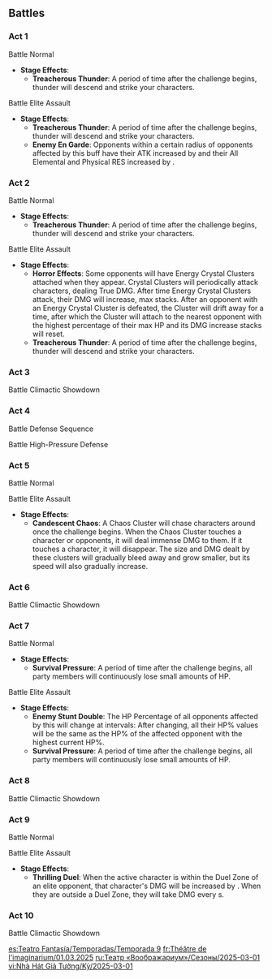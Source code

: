 {{Imaginarium Theater Season
|season       = 9
|startVersion = 5.4
|start        = 2025-03-01
|end          = 2025-03-31
|prev         = 2025-02-01
|next         = 2025-04-01
|characters   = Kamisato Ayato;Barbara;Raiden Shogun;Ororon;Eula;Layla
|blessing     = After the above characters join your party, Max HP, ATK, and DEF are increased by 20%.
|elements     = Hydro;Electro;Cryo
|guests       = Yumemizuki Mizuki;Navia;Xinyan;Thoma
|enemies      = Jadeplume Terrorshroom*Lv. 90;Emperor of Fire and Iron*Lv. 92;Veteran Fatui Skirmisher - Electrohammer Vanguard*Lv. 95;Veteran Fatui Skirmisher - Pyroslinger Bracer*Lv. 95;Solitary Suanni*Lv.100
}}

==Battles==
===Act 1===
;Battle{{Colon}} Normal
* '''Stage Effects''':
** '''Treacherous Thunder''': A period of time after the challenge begins, thunder will descend and strike your characters.
{{Domain Enemies
|target1    = Defeat all opponents<br>{{Color|help|"Star Challenge"}} Defeat all opponents within {{Color|bp|85}}s
|level1     = Easy Mode: 75<br>Normal Mode: 80<br>Hard/Visionary Mode: 85
|enemies1   = Ruin Scout*1;Ruin Destroyer*1;Ruin Defender*1//Ruin Guard*1;Ruin Destroyer*2

|target2    = Defeat all opponents<br>{{Color|help|"Star Challenge"}} Defeat all opponents within {{Color|bp|70}}s
|level2     = Easy Mode: 75<br>Normal Mode: 80<br>Hard/Visionary Mode: 85
|advantage2 = Ousia-aligned attacks have an advantage
|enemies2   = Recon Log Mek - Pneuma*5//Construction Specialist Mek - Pneuma*1;Geological Survey Mek - Pneuma*3

|target3    = Defeat all opponents<br>{{Color|help|"Star Challenge"}} Defeat all opponents within {{Color|bp|85}}s
|level3     = Easy Mode: 75<br>Normal Mode: 80<br>Hard/Visionary Mode: 85
|enemies3   = Ruin Grader*1//Ruin Drake: Earthguard*1

|target4    = Defeat all opponents<br>{{Color|help|"Star Challenge"}} Defeat all opponents within {{Color|bp|80}}s
|level4     = Easy Mode: 75<br>Normal Mode: 80<br>Hard/Visionary Mode: 85
|advantage4 = Enemies Are Easily Grouped
|enemies4   = Large Hydro Slime*4;Large Pyro Slime*6;Hydro Slime*12;Pyro Slime*8

|target5    = Defeat all opponents<br>{{Color|help|"Star Challenge"}} Defeat all opponents within {{Color|bp|90}}s
|level5     = Easy Mode: 75<br>Normal Mode: 80<br>Hard/Visionary Mode: 85
|advantage5 = Enemies Are Easily Grouped
|enemies5   = Pyro Specter*1;Geo Specter*1;Dendro Specter*1//Geo Specter*1;Anemo Specter*2//Pyro Specter*1;Anemo Specter*2//Pyro Specter*1;Geo Specter*1;Dendro Specter*1
}}

;Battle{{Colon}} Elite Assault
* '''Stage Effects''':
** '''Treacherous Thunder''': A period of time after the challenge begins, thunder will descend and strike your characters.
** '''Enemy En Garde''': Opponents within a certain radius of opponents affected by this buff have their ATK increased by {{Color|bp|50%}} and their All Elemental and Physical RES increased by {{Color|bp|30%}}.
{{Domain Enemies
|target1    = Defeat all opponents<br>{{Color|help|"Star Challenge"}} Defeat all opponents within {{Color|bp|90}}s
|level1     = Easy Mode: 75<br>Normal Mode: 80<br>Hard/Visionary Mode: 85
|advantage1 = Focus fire on a single enemy<br>Pneuma-aligned attacks have an advantage
|enemies1   = Ruin Grader*1;Ruin Destroyer*3//Construction Specialist Mek - Ousia*1;Assault Specialist Mek - Ousia*2
}}

===Act 2===
;Battle{{Colon}} Normal
* '''Stage Effects''':
** '''Treacherous Thunder''': A period of time after the challenge begins, thunder will descend and strike your characters.
{{Domain Enemies
|target1    = Defeat all opponents<br>{{Color|help|"Star Challenge"}} Defeat all opponents within {{Color|bp|85}}s
|level1     = Easy Mode: 75<br>Normal Mode: 80<br>Hard/Visionary Mode: 85
|advantage1 = Characters who heal have an advantage
|enemies1   = Fatui Skirmisher - Electrohammer Vanguard*1;Fatui Skirmisher - Pyroslinger Bracer*1;Fatui Skirmisher - Anemoboxer Vanguard*1//Wind Operative*1

|target2    = Defeat all opponents<br>{{Color|help|"Star Challenge"}} Defeat all opponents within {{Color|bp|80}}s
|level2     = Easy Mode: 75<br>Normal Mode: 80<br>Hard/Visionary Mode: 85
|advantage2 = Ousia-aligned attacks have an advantage
|enemies2   = Nimble Harvester Mek - Pneuma*2;Geological Survey Mek - Pneuma*1;Recon Log Mek - Pneuma*2//Construction Specialist Mek - Pneuma*1;Annihilation Specialist Mek - Pneuma*1

|target3    = Defeat all opponents<br>{{Color|help|"Star Challenge"}} Defeat all opponents within {{Color|bp|80}}s
|level3     = Easy Mode: 75<br>Normal Mode: 80<br>Hard/Visionary Mode: 85
|advantage3 = Pneuma-aligned attacks have an advantage<br>Ousia-aligned attacks have an advantage
|enemies3   = Large Overgrown Breacher Primus*2

|target4    = Defeat all opponents<br>{{Color|help|"Star Challenge"}} Defeat all opponents within {{Color|bp|70}}s
|level4     = Easy Mode: 75<br>Normal Mode: 80<br>Hard/Visionary Mode: 85
|advantage4 = {{Color|Hydro}} characters have an advantage
|enemies4   = Fluid Avatar of Lava*2

|target5    = Defeat all opponents<br>{{Color|help|"Star Challenge"}} Defeat all opponents within {{Color|bp|80}}s
|level5     = Easy Mode: 75<br>Normal Mode: 80<br>Hard/Visionary Mode: 85
|advantage5 = Enemies Are Easily Grouped<br>Characters who heal have an advantage
|enemies5   = Fatui Skirmisher - Hydrogunner Legionnaire*1;Fatui Skirmisher - Pyroslinger Bracer*1;Fatui Skirmisher - Anemoboxer Vanguard*1//Frost Operative*1;Treasure Hoarders: Pyro Potioneer*2
}}

;Battle{{Colon}} Elite Assault
* '''Stage Effects''':
** '''Horror Effects''': Some opponents will have Energy Crystal Clusters attached when they appear. Crystal Clusters will periodically attack characters, dealing True DMG. After {{Color|bp|each}} time Energy Crystal Clusters attack, their DMG will increase, max {{Color|bp|6}} stacks. After an opponent with an Energy Crystal Cluster is defeated, the Cluster will drift away for a time, after which the Cluster will attach to the nearest opponent with the highest percentage of their max HP and its DMG increase stacks will reset.
** '''Treacherous Thunder''': A period of time after the challenge begins, thunder will descend and strike your characters.
{{Domain Enemies
|target1    = Defeat all opponents<br>{{Color|help|"Star Challenge"}} Defeat all opponents within {{Color|bp|80}}s
|level1     = Easy Mode: 75<br>Normal Mode: 80<br>Hard/Visionary Mode: 85
|advantage1 = Enemies Are Easily Grouped
|enemies1   = Swiftstep Storm Scout*2;Swiftstep Armed Courier*2;Qucusaurus Warrior: Heartstar Hammer*1;Qucusaurus Warrior: Blazing Sky*1//Spiritspeaker Warrior: Psychokinetic*2;Spiritspeaker Warrior: Contemplator*2;Tepetlisaurus Warrior: Shard Striker*1;Tepetlisaurus Warrior: Rockbreaker Blade*1
}}

===Act 3===
{{Description|An evolved Fungus. When it is hit by {{Color|bp|Electro attacks}} and Catalyze reactions, it will accumulate Activation. When it is hit by {{Color|bp|Pyro attacks}}, it will lose Activation progress. When it accumulates sufficient Activation, it will enter an {{Color|bp|Activated state}}. An activated Jadeplume Terrorshroom will unleash more fearsome attacks until it becomes exhausted. When it is not Activated, the Jadeplume Terrorshroom can be put into a Burning state via the use of {{Color|bp|Pyro}}, which will cause it to become Scorched. It will then spread spores around to create Fungi in an attempt to escape this status.|Jadeplume Terrorshroom}}
;Battle{{Colon}} Climactic Showdown
{{Domain Enemies
|target1    = Defeat the Villain(s) within the time limit (105s)<br>{{Color|help|"Star Challenge"}} Defeat all opponents within {{Color|bp|75}}s
|level1     = Easy Mode: 80<br>Normal Mode: 85<br>Hard/Visionary Mode: 90
|advantage1 = {{Color|Electro}} characters have an advantage
|enemies1   = Jadeplume Terrorshroom
}}

===Act 4===
;Battle{{Colon}} Defense Sequence
{{Domain Enemies
|target1    = Prevent the Ley Line Monolith's destruction. Defeat opponents to deplete the timer (210s)<br>{{Color|help|"Star Challenge"}} Ley Line Monolith's remaining HP not less than {{Color|bp|35}}%
|level1     = Normal Mode: 85<br>Hard/Visionary Mode: 90
|advantage1 = Rapid movement has an advantage
|enemies1   = Ruin Scout*-;Ruin Destroyer*-;Ruin Defender*-;Ruin Cruiser*-

|target2    = Prevent the Ley Line Monolith's destruction. Defeat opponents to deplete the timer (180s)<br>{{Color|help|"Star Challenge"}} Ley Line Monolith's remaining HP not less than {{Color|bp|35}}%
|level2     = Normal Mode: 85<br>Hard/Visionary Mode: 90
|advantage2 = Enemies Are Easily Grouped
|enemies2   = Pyro Specter*-;Geo Specter*-;Dendro Specter*-

|target3    = Prevent the Ley Line Monolith's destruction. Defeat opponents to deplete the timer (180s)<br>{{Color|help|"Star Challenge"}} Ley Line Monolith's remaining HP not less than {{Color|bp|35}}%
|level3     = Normal Mode: 85<br>Hard/Visionary Mode: 90
|advantage3 = Being in the Nightsoul's Blessing state gives an advantage
|enemies3   = Secret Source Automaton: Hunter-Seeker*-

|target4    = Prevent the Ley Line Monolith's destruction. Defeat opponents to deplete the timer (200s)<br>{{Color|help|"Star Challenge"}} Ley Line Monolith's remaining HP not less than {{Color|bp|35}}%
|level4     = Normal Mode: 85<br>Hard/Visionary Mode: 90
|enemies4   = Fatui Pyro Agent*-;Fatui Electro Cicin Mage*-;Fatui Skirmisher - Electrohammer Vanguard*-;Fatui Skirmisher - Pyroslinger Bracer*-

|target5    = Prevent the Ley Line Monolith's destruction. Defeat opponents to deplete the timer (190s)<br>{{Color|help|"Star Challenge"}} Ley Line Monolith's remaining HP not less than {{Color|bp|35}}%
|level5     = Normal Mode: 85<br>Hard/Visionary Mode: 90
|enemies5   = Qucusaurus Warrior: Heartstar Hammer*-;Qucusaurus Warrior: Blazing Sky*-;Yumkasaurus Warrior: Flowing Skyfire*-;Yumkasaurus Warrior: Whirling Leaves*-;Tepetlisaurus Warrior: Shard Striker*-;Tepetlisaurus Warrior: Rockbreaker Blade*-
}}

;Battle{{Colon}} High-Pressure Defense
{{Domain Enemies
|target1    = Prevent the Ley Line Monolith's destruction. Defeat opponents to deplete the timer (200s)<br>{{Color|help|"Star Challenge"}} Ley Line Monolith's remaining HP not less than {{Color|bp|35}}%
|level1     = Normal Mode: 85<br>Hard/Visionary Mode: 90
|advantage1 = Powerful foes present
|enemies1   = Ruin Guard*-;Ruin Grader*-;Ruin Scout*-;Ruin Destroyer*-;Ruin Defender*-;Ruin Cruiser*-
}}

===Act 5===
;Battle{{colon}} Normal
{{Domain Enemies
|target1    = Defeat as many opponents as possible (at least 15) within the time limit (120s)<br>{{Color|help|"Star Challenge"}} Defeat {{Color|bp|18}} opponents
|level1     = Normal Mode: 85<br>Hard/Visionary Mode: 90
|enemies1   = Nobushi: Jintouban*-;Nobushi: Hitsukeban*-;Nobushi: Kikouban*-

|target2    = Defeat as many opponents as possible (at least 7) within the time limit (120s)<br>{{Color|help|"Star Challenge"}} Defeat {{Color|bp|9}} opponents
|level2     = Normal Mode: 85<br>Hard/Visionary Mode: 90
|advantage2 = Characters who heal have an advantage
|enemies2   = Rockfond Rifthound*-;Rockfond Rifthound Whelp*-

|target3    = Defeat as many opponents as possible (at least 20) within the time limit (120s)<br>{{Color|help|"Star Challenge"}} Defeat {{Color|bp|24}} opponents
|level3     = Normal Mode: 85<br>Hard/Visionary Mode: 90
|enemies3   = Hydro Mimic Boar*-;Hydro Mimic Crane*-;Hydro Mimic Squirrel*-;Hydro Mimic Mallard*-;Hydro Mimic Finch*-;Hydro Mimic Crab*-;Hydro Mimic Frog*-

|target4    = Defeat as many opponents as possible (at least 10) within the time limit (120s)<br>{{Color|help|"Star Challenge"}} Defeat {{Color|bp|15}} opponents
|level4     = Normal Mode: 85<br>Hard/Visionary Mode: 90
|enemies4   = Yumkasaurus*-;Qucusaurus*-;Koholasaurus*-

|target5    = Defeat as many opponents as possible (at least 2) within the time limit (120s)<br>{{Color|help|"Star Challenge"}} Defeat {{Color|bp|3}} opponents
|level5     = Normal Mode: 85<br>Hard/Visionary Mode: 90
|advantage5 = Being in the Nightsoul's Blessing state gives an advantage<br>High-frequency elemental attacks have an advantage
|enemies5   = Tenebrous Mimesis - Crackling Axe Mitachurl*-;Tenebrous Mimesis - Ruin Guard*-
}}

;Battle{{Colon}} Elite Assault
* '''Stage Effects''':
** '''Candescent Chaos''': A Chaos Cluster will chase characters around once the challenge begins. When the Chaos Cluster touches a character or opponents, it will deal immense DMG to them. If it touches a character, it will disappear. The size and DMG dealt by these clusters will gradually bleed away and grow smaller, but its speed will also gradually increase.
{{Domain Enemies
|target1    = Defeat as many opponents as possible (at least 8) within the time limit (120s)<br>{{Color|help|"Star Challenge"}} Defeat {{Color|bp|10}} opponents
|level1     = Normal Mode: 85<br>Hard/Visionary Mode: 90
|enemies1   = Iktomisaurus Warrior: Cryocrystal Cannon*-;Qucusaurus Warrior: Heartstar Hammer*-;Koholasaurus Warrior: Waveshuttler*-;Yumkasaurus Warrior: Flowing Skyfire*-;Koholasaurus Warrior: Reefsplitter*-;Iktomisaurus Warrior: Icy Tidebearer*-;Yumkasaurus Warrior: Whirling Leaves*-;Qucusaurus Warrior: Blazing Sky*-
}}

===Act 6===
{{Description|An Armored Crablord that has survived for countless eons and surpassed almost all other Fontemer Aberrants. The {{Color|bp|twin molten horns}} located high up on its body are {{Color|bp|Pyro-aligned}} organs that can unleash more vicious elemental attacks and grant it even stronger defensive capabilities. When the Armored Crablord unleashes certain attacks, its twin molten horns are {{Color|bp|closer to the ground}}. This provides for a great opportunity to use {{Color|bp|Elemental Reactions}} to remove the Pyro element within.|Emperor of Fire and Iron}}
;Battle{{Colon}} Climactic Showdown
{{Domain Enemies
|target1    = Defeat the Villain(s) within the time limit (95s)<br>{{Color|help|"Star Challenge"}} Defeat all opponents within {{Color|bp|70}}s
|level1     = Normal Mode: 90<br>Hard/Visionary Mode: 92
|advantage1 = {{Color|Hydro}} characters have an advantage<br>Elemental effects advantage
|enemies1   = Emperor of Fire and Iron
}}

===Act 7===
;Battle{{Colon}} Normal
* '''Stage Effects''':
** '''Survival Pressure''': A period of time after the challenge begins, all party members will continuously lose small amounts of HP.
{{Domain Enemies
|target1    = Defeat all opponents<br>{{Color|help|"Star Challenge"}} Defeat all opponents within {{Color|bp|80}}s
|level1     = 92
|advantage1 = Pneuma-aligned attacks have an advantage
|enemies1   = Recon Log Mek - Ousia*5//Arithmetic Enhancer Mek - Ousia*1;Geological Survey Mek - Ousia*2;Nimble Harvester Mek - Ousia*2//Arithmetic Enhancer Mek - Ousia*1;Assault Specialist Mek - Ousia*1;Annihilation Specialist Mek - Ousia*1

|target2    = Defeat all opponents<br>{{Color|help|"Star Challenge"}} Defeat all opponents within {{Color|bp|80}}s
|level2     = 92
|advantage2 = Being in the Nightsoul's Blessing state gives an advantage
|enemies2   = Shadowy Husk: Standard Bearer*1;Shadowy Husk: Line Breaker*1;Shadowy Husk: Defender*1//Secret Source Automaton: Hunter-Seeker*1

|target3    = Defeat all opponents<br>{{Color|help|"Star Challenge"}} Defeat all opponents within {{Color|bp|80}}s
|level3     = 92
|advantage3 = Characters who heal have an advantage
|enemies3   = Wind Operative*1//Frost Operative*1

|target4    = Defeat all opponents<br>{{Color|help|"Star Challenge"}} Defeat all opponents within {{Color|bp|85}}s
|level4     = 92
|advantage4 = {{Color|Hydro}} characters have an advantage<br>Shields have an advantage<br>Elemental effects advantage
|enemies4   = Abyss Lector: Fathomless Flames*2

|target5    = Defeat all opponents<br>{{Color|help|"Star Challenge"}} Defeat all opponents within {{Color|bp|90}}s
|level5     = 92
|advantage5 = Characters who heal have an advantage
|enemies5   = Thundercraven Rifthound Whelp*4//Thundercraven Rifthound*2
}}

;Battle{{Colon}} Elite Assault
* '''Stage Effects''':
** '''Enemy Stunt Double''': The HP Percentage of all opponents affected by this will change at intervals: After changing, all their HP% values will be the same as the HP% of the affected opponent with the highest current HP%.
** '''Survival Pressure''': A period of time after the challenge begins, all party members will continuously lose small amounts of HP.
{{Domain Enemies
|target1    = Defeat all opponents<br>{{Color|help|"Star Challenge"}} Defeat all opponents within {{Color|bp|?}}s
|level1     = 92
|advantage1 = Powerful foes present
|enemies1   = Xuanwen Beast*4//Black Serpent Knight: Rockbreaker Ax*1;Shadowy Husk: Standard Bearer*1;Shadowy Husk: Line Breaker*1;Shadowy Husk: Defender*1
}}

===Act 8===
{{Description|An illuminated beast that dwells deep within the mountains that can use {{Color|bp|Hydro}} and {{Color|bp|Anemo}} simultaneously in battle. Render it Frozen while it is gathering {{Color|bp|Hydro}}-aligned adeptal energy, before using {{Color|bp|Shatter, Melt, or other Elemental Reactions}} to break the ice and cause it to enter an immobile state. When it is gathering {{Color|bp|Anemo}}-aligned adeptal energy, use attacks from {{Color|bp|Elements that can react with Anemo}} to destroy the Spiritwind Pearls summoned during the process to achieve the same advantage.|Solitary Suanni}}
{{Description|Squads of Fatui Skirmishers that harness the elements in combat. They receive some kind of {{Color|bp|elemental buff}}. Perhaps using {{Color|bp|an element that reacts with it}} could make quick work of their buff...<br>A special hazardous effect will be triggered if any member of the squad goes down, so it is critical to stay on guard...|Veteran Fatui Skirmishers}}
;Battle{{Colon}} Climactic Showdown
{{Domain Enemies
|name1      = Hard Mode Challenge
|target1    = Defeat the Villain(s) within the time limit (110s)<br>{{Color|help|"Star Challenge"}} Defeat all opponents within {{Color|bp|80}}s
|level1     = 95
|advantage1 = {{Color|Cryo}} characters have an advantage<br>Shatter reactions have an advantage
|enemies1   = Solitary Suanni

|name2      = Visionary Mode Challenge
|target2    = Defeat the Villain(s) within the time limit (100s)<br>{{Color|help|"Star Challenge"}} Defeat all opponents within {{Color|bp|70}}s
|level2     = 95
|advantage2 = Shields have an advantage<br>Elemental effects advantage
|enemies2   = Veteran Fatui Skirmisher - Electrohammer Vanguard*1;Veteran Fatui Skirmisher - Pyroslinger Bracer*1
}}

===Act 9===
;Battle{{Colon}} Normal
{{Domain Enemies
|target1    =  Defeat a specific number of Bounties (2) within the time limit (100s)<br>{{Color|help|"Star Challenge"}} Complete the main challenge objective within {{Color|bp|70}}s
|level1     = 95
|advantage1 = Being in the Nightsoul's Blessing state gives an advantage
|enemies1   = Tenebrous Mimesis - Crackling Axe Mitachurl*-/(Bounty);Hilichurl Fighter*-

|target2    = Defeat a specific number of Bounties (3) within the time limit (110s)<br>{{Color|help|"Star Challenge"}} Complete the main challenge objective within {{Color|bp|80}}s
|level2     = 95
|enemies2   = Kairagi: Dancing Thunder*-/(Bounty);Kairagi: Fiery Might*-/(Bounty);Nobushi: Jintouban*-;Nobushi: Hitsukeban*-;Nobushi: Kikouban*-

|target3    = Defeat a specific number of Bounties (8) within the time limit (110s)<br>{{Color|help|"Star Challenge"}} Complete the main challenge objective within {{Color|bp|65}}s
|level3     = 95
|advantage3 = {{Color|Hydro}} characters have an advantage<br>Elemental effects advantage
|enemies3   = Pyro Abyss Mage*-/(Bounty);Large Pyro Slime*-

|target4    =  Defeat a specific number of Bounties (2) within the time limit (120s)<br>{{Color|help|"Star Challenge"}} Complete the main challenge objective within {{Color|bp|85}}s
|level4     = 95
|advantage4 = Characters who heal have an advantage
|enemies4   = Thundercraven Rifthound*-/(Bounty);Thundercraven Rifthound Whelp*-

|target5    =  Defeat a specific number of Bounties (3) within the time limit (100s)<br>{{Color|help|"Star Challenge"}} Complete the main challenge objective within {{Color|bp|70}}s
|level5     = 95
|advantage5 = Shields have an advantage
|enemies5   = Tainted Water-Spouting Phantasm*-/(Bounty);Tainted Water-Splitting Phantasm*-/(Bounty);Hydro Mimic Boar*-;Hydro Mimic Crane*-;Hydro Mimic Mallard*-;Hydro Mimic Raptor*-
}}

;Battle{{Colon}} Elite Assault
* '''Stage Effects''':
** '''Thrilling Duel''': When the active character is within the Duel Zone of an elite opponent, that character's DMG will be increased by {{Color|bp|40%}}. When they are outside a Duel Zone, they will take DMG every {{Color|bp|2}}s.
{{Domain Enemies
|target1    = Defeat a specific number of Bounties (2) within the time limit (90s)<br>{{Color|help|"Star Challenge"}} Complete the main challenge objective within {{Color|bp|65}}s
|level1     = 95
|advantage1 = Bows have an advantage
|enemies1   = Ruin Guard*-/(Bounty);Ruin Drake: Earthguard*-/(Bounty);Ruin Drake: Skywatch*-/(Bounty);Ruin Grader*-/(Bounty);Ruin Scout*-;Ruin Destroyer*-;Ruin Defender*-;Ruin Cruiser*-
}}

===Act 10===
{{Description|An illuminated beast that dwells deep within the mountains that can use {{Color|bp|Hydro}} and {{Color|bp|Anemo}} simultaneously in battle. Render it Frozen while it is gathering {{Color|bp|Hydro}}-aligned adeptal energy, before using {{Color|bp|Shatter, Melt, or other Elemental Reactions}} to break the ice and cause it to enter an immobile state. When it is gathering {{Color|bp|Anemo}}-aligned adeptal energy, use attacks from {{Color|bp|Elements that can react with Anemo}} to destroy the Spiritwind Pearls summoned during the process to achieve the same advantage.|Solitary Suanni}}
;Battle{{Colon}} Climactic Showdown
{{Domain Enemies
|target1    = Defeat the Villain(s) within the time limit (110s)<br>{{Color|help|"Star Challenge"}} Defeat all opponents within {{Color|bp|80}}s
|level1     = 100
|advantage1 = {{Color|Cryo}} characters have an advantage<br>Shatter reactions have an advantage
|enemies1   = Solitary Suanni
}}

[[es:Teatro Fantasía/Temporadas/Temporada 9]]
[[fr:Théâtre de l'imaginarium/01.03.2025]]
[[ru:Театр «Воображариум»/Сезоны/2025-03-01]]
[[vi:Nhà Hát Giả Tưởng/Kỳ/2025-03-01]]